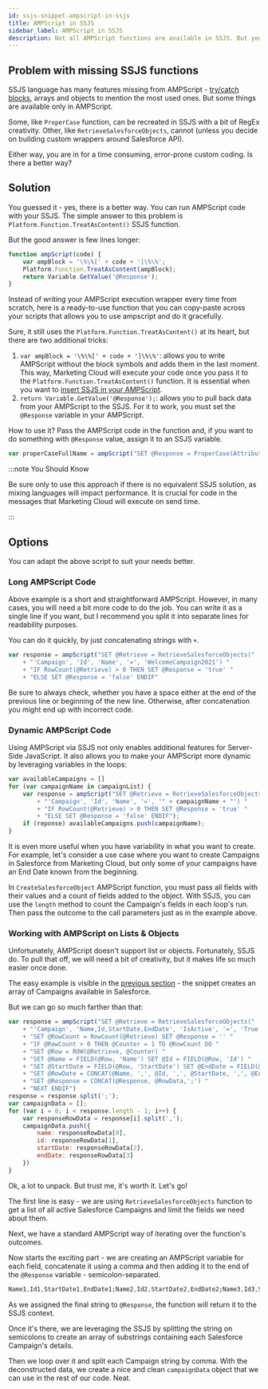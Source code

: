 ```yaml
---
id: ssjs-snippet-ampscript-in-ssjs
title: AMPScript in SSJS
sidebar_label: AMPScript in SSJS
description: Not all AMPScript functions are available in SSJS. But you still can use them.
---
```



<LeadText content="Not all AMPScript functions are available in SSJS. But you still can use them." />

## Problem with missing SSJS functions

SSJS language has many features missing from AMPScript - [try/catch blocks](../ssjs/debugging-ssjs#try-to-catch-the-error), arrays and objects to mention the most used ones. But some things are available only in AMPScript.

Some, like `ProperCase` function, can be recreated in SSJS with a bit of RegEx creativity. Other, like `RetrieveSalesforceObjects`, cannot (unless you decide on building custom wrappers around Salesforce API).

Either way, you are in for a time consuming, error-prone custom coding. Is there a better way?

## Solution

You guessed it - yes, there is a better way. You can run AMPScript code with your SSJS. The simple answer to this problem is `Platform.Function.TreatAsContent()` SSJS function.

But the good answer is few lines longer:

```js
function ampScript(code) {
    var ampBlock = '\%\%[' + code + ']\%\%';
    Platform.Function.TreatAsContent(ampBlock);
    return Variable.GetValue('@Response');
}
```

Instead of writing your AMPScript execution wrapper every time from scratch, here is a ready-to-use function that you can copy-paste across your scripts that allows you to use ampscript and do it gracefully.

Sure, it still uses the `Platform.Function.TreatAsContent()` at its heart, but there are two additional tricks:

1. `var ampBlock = '\%\%[' + code + ']\%\%'`: allows you to write AMPScript without the block symbols and adds them in the last moment. This way, Marketing Cloud will execute your code once you pass it to the `Platform.Function.TreatAsContent()` function. It is essential when you want to [insert SSJS in your AMPScript](#dynamic-ampscript-code).
2. `return Variable.GetValue('@Response');`: allows you to pull back data from your AMPScript to the SSJS. For it to work, you must set the `@Response` variable in your AMPScript.

How to use it? Pass the AMPScript code in the function and, if you want to do something with `@Response` value, assign it to an SSJS variable.

```js title="As JavaScript lacks native ProperCase, we can use AMPScript for that"
var properCaseFullName = ampScript("SET @Response = ProperCase(AttributeValue('fullName'))");
```

:::note You Should Know

Be sure only to use this approach if there is no equivalent SSJS solution, as mixing languages will impact performance. It is crucial for code in the messages that Marketing Cloud will execute on send time.

:::

## Options

You can adapt the above script to suit your needs better.

### Long AMPScript Code

Above example is a short and straightforward AMPScript. However, in many cases, you will need a bit more code to do the job. You can write it as a single line if you want, but I recommend you split it into separate lines for readability purposes.

You can do it quickly, by just concatenating strings with `+`.

```js title="Check whether there is a Campaign in Salesforce called 'WelcomeCampaign2021'"
var response = ampScript("SET @Retrieve = RetrieveSalesforceObjects("
    + "'Campaign', 'Id', 'Name', '=', 'WelcomeCampaign2021') "
    + "IF RowCount(@Retrieve) > 0 THEN SET @Response = 'true' "
    + "ELSE SET @Response = 'false' ENDIF"
```

Be sure to always check, whether you have a space either at the end of the previous line or beginning of the new line. Otherwise, after concatenation you might end up with incorrect code.

### Dynamic AMPScript Code

Using AMPScript via SSJS not only enables additional features for Server-Side JavaScript. It also allows you to make your AMPScript more dynamic by leveraging variables in the loops:

```js {4} title="Same check as above, but for multiple campaigns and output to an array"
var availableCampaigns = []
for (var campaignName in campaignList) {
    var response = ampScript("SET @Retrieve = RetrieveSalesforceObjects("
        + "'Campaign', 'Id', 'Name', '=', '" + campaignName + "') "
        + "IF RowCount(@Retrieve) > 0 THEN SET @Response = 'true' "
        + "ELSE SET @Response = 'false' ENDIF");
    if (reponse) availableCampaigns.push(campaignName);
}
```

It is even more useful when you have variability in what you want to create. For example, let's consider a use case where you want to create Campaigns in Salesforce from Marketing Cloud, but only some of your campaigns have an End Date known from the beginning.

In `CreateSalesforceObject` AMPScript function, you must pass all fields with their values and a count of fields added to the object. With SSJS, you can use the `length` method to count the Campaign's fields in each loop's run. Then pass the outcome to the call parameters just as in the example above.

### Working with AMPScript on Lists & Objects

Unfortunately, AMPScript doesn't support list or objects. Fortunately, SSJS do. To pull that off, we will need a bit of creativity, but it makes life so much easier once done.

The easy example is visible in the [previous section](#dynamic-ampscript-code) - the snippet creates an array of Campaigns available in Salesforce.

But we can go so much farther than that:

```js {8-9,11,14}
var response = ampScript("SET @Retrieve = RetrieveSalesforceObjects("
    + "'Campaign', 'Name,Id,StartDate,EndDate', 'IsActive', '=', 'True') "
    + "SET @RowCount = RowCount(@Retrieve) SET @Response = '' "
    + "IF @RowCount > 0 THEN @Counter = 1 TO @RowCount DO "
    + "SET @Row = ROW(@Retrieve, @Counter) "
    + "SET @Name = FIELD(@Row, 'Name') SET @Id = FIELD(@Row, 'Id') "
    + "SET @StartDate = FIELD(@Row, 'StartDate') SET @EndDate = FIELD(@Row, 'EndDate') "
    + "SET @RowDate = CONCAT(@Name, ',', @Id, ',', @StartDate, ',', @EndDate) "
    + "SET @Response = CONCAT(@Response, @RowData,';') "
    + "NEXT ENDIF")
response = response.split(';');
var campaignData = [];
for (var i = 0; i < response.length - 1; i++) {
    var responseRowData = response[i].split(',');
    campaignData.push({
        name: responseRowData[0],
        id: responseRowData[1],
        startDate: responseRowData[2],
        endDate: responseRowData[3]
    })
}
```

Ok, a lot to unpack. But trust me, it's worth it. Let's go!

The first line is easy - we are using `RetrieveSalesforceObjects` function to get a list of all active Salesforce Campaigns and limit the fields we need about them.

Next, we have a standard AMPScript way of iterating over the function's outcomes.

Now starts the exciting part - we are creating an AMPScript variable for each field, concatenate it using a comma and then adding it to the end of the `@Response` variable - semicolon-separated.

```css title="Structure of the AMPScript output"
Name1,Id1,StartDate1,EndDate1;Name2,Id2,StartDate2,EndDate2;Name3,Id3,StartDate3,EndDate3
```

As we assigned the final string to `@Response`, the function will return it to the SSJS context.

Once it's there, we are leveraging the SSJS by splitting the string on semicolons to create an array of substrings containing each Salesforce Campaign's details.

Then we loop over it and split each Campaign string by comma. With the deconstructed data, we create a nice and clean `campaignData` object that we can use in the rest of our code. Neat.

